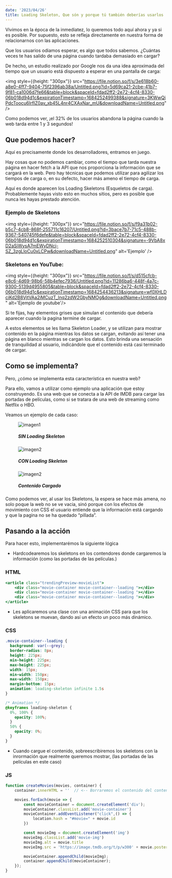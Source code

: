 ```yaml
---
date: '2023/04/26'
title: Loading Skeleton, Que són y porque tú también deberías usarlos
---
```



Vivimos en la época de la inmediatez,  lo queremos todo aquí ahora y ya si es posible. Por supuesto, esto se refleja directamente en nuestra forma de relacionarnos con las aplicaciones.

Que los usuarios odiamos esperar, es algo que todos sabemos. ¿Cuántas veces te has salido de una página cuando tardaba demasiado en cargar?

De hecho, un estudio realizado por Google nos da una idea aproximada del tiempo que un usuario está dispuesto a esperar en una pantalla de carga:

<img style={{height: "300px"}} src="https://file.notion.so/f/s/3e618b60-a8e0-4ff7-9404-75f2396ab38a/Untitled.png?id=5d69ca21-2cbe-41b7-9f81-ca1006d7fe66&table=block&spaceId=fdad2ff2-2e72-4cf4-8330-06b018d94d1c&expirationTimestamp=1684252499388&signature=3KWwQiPdcToocu6IrfIZ0av_xb45L4nr4CXAxNar_mU&downloadName=Untitled.png" />

Como podemos ver, ¡el 32% de los usuarios abandona la página cuando la web tarda entre 1 y 3 segundos!

## Que podemos hacer?

Aquí es precisamente donde los desarrolladores, entramos en juego.

Hay cosas que no podemos cambiar, como el tiempo que tarda nuestra página en hacer fetch a la API que nos proporciona la información que se cargará en la web. Pero hay técnicas que podemos utilizar para agilizar los tiempos de carga o, en su defecto, hacer más ameno el tiempo de carga.

Aquí es donde aparecen los Loading Skeletons (Esqueletos de carga). Probablemente hayas visto esto en muchos sitios, pero es posible que nunca les hayas prestado atención.

### Ejemplo de Skeletons
<img style={{height: "300px"}} src="https://file.notion.so/f/s/f9a31b02-b5c7-4cb8-868f-255711c16207/Untitled.png?id=3bace7b7-71c5-488b-9367-540745f6defe&table=block&spaceId=fdad2ff2-2e72-4cf4-8330-06b018d94d1c&expirationTimestamp=1684252510304&signature=-9VbA8xD2aSjWysA7mEWyDNcj-SZ_3zgLloCu0xLCPw&downloadName=Untitled.png" alt='Ejemplo' />


### Skeletons en YouTube:
<img style={{height: "300px"}} src="https://file.notion.so/f/s/d515cfcb-e8c6-4d69-98b6-58b4efec7936/Untitled.png?id=11286ba6-448f-4a7c-9300-5139d4955805&table=block&spaceId=fdad2ff2-2e72-4cf4-8330-06b018d94d1c&expirationTimestamp=1684254436213&signature=wf0XHLDciKd2B8VjtVAa2iMCuzT_Inq2zdW2GbyNMOg&downloadName=Untitled.png" alt='Ejemplo de youtube'/>


Si te fijas, hay elementos grises que simulan el contenido que debería aparecer cuando la pagina termine de cargar.

A estos elementos se les llama Skeleton Loader, y se utilizan para mostrar contenido en la página mientras los datos se cargan, evitando así tener una página en blanco mientras se cargan los datos. Esto brinda una sensación de tranquilidad al usuario, indicándole que el contenido está casi terminado de cargar.

## Como se implementa?
Pero, ¿cómo se implementa esta característica en nuestra web?

Para ello, vamos a utilizar como ejemplo una aplicación que estoy construyendo. Es una web que se conecta a la API de IMDB para cargar las portadas de películas, como si se tratara de una web de streaming como Netflix o HBO.

Veamos un ejemplo de cada caso:



<div style={{ display: 'flex', justifyContent: 'center'}}>
    <figure>
        <img style={{padding: '5px'}} src="https://file.notion.so/f/s/f9503b5a-271f-42a2-9452-7f445e15e82a/Untitled.png?id=88db007e-8c53-4fe0-9e87-1434d9517391&table=block&spaceId=fdad2ff2-2e72-4cf4-8330-06b018d94d1c&expirationTimestamp=1684252598446&signature=IeUCS1wK93xVFhUYNS7E4MiitbLAvQXgiFM7v5AjSMM&downloadName=Untitled.png" alt="imagen1" />
        <h5 style={{textAlign: 'center'}} >SIN Loading Skeleton </h5>
    </figure>
     <figure>
        <img style={{padding: '5px'}} src="https://file.notion.so/f/s/08ac6e2c-cbaf-40c1-8733-56358aebf777/Untitled.png?id=712f55f1-fd6a-4138-9ac1-de32c2e8dc94&table=block&spaceId=fdad2ff2-2e72-4cf4-8330-06b018d94d1c&expirationTimestamp=1684252618583&signature=iU52Gnrb5gQbedBDRf0n_lO3rFfU4BrBLqggpwF3C8Y&downloadName=Untitled.png" alt="imagen2" />
        <h5 style={{textAlign: 'center'}} >CON Loading Skeleton </h5>
    </figure>
    <figure>
        <img style={{padding: '5px'}} src="https://file.notion.so/f/s/04942983-6db8-42eb-aeb0-7f06af6af8af/Untitled.png?id=9cbab2e8-0123-442d-a60f-321d67452b6f&table=block&spaceId=fdad2ff2-2e72-4cf4-8330-06b018d94d1c&expirationTimestamp=1684252620954&signature=AEIEzu3ovHjDDM94KDiPPsqQmNhaPrtgSnk70hNQVMo&downloadName=Untitled.png" alt="imagen2" />
        <h5 style={{textAlign: 'center'}} >Contenido Cargado </h5>
    </figure>

</div>



Como podemos ver, al usar los Skeletons, la espera se hace más amena, no solo poque la web no se ve  vacia, sinó porque con los efectos de movimiento con CSS el usuario entiende que la información está cargando y que la pagina no se ha quedado “pillada”.

## Pasando a la acción

Para hacer esto, implementarémos la siguiente lógica  


- Hardcodearemos los skeletons en los contendores donde cargaremos la información (como las portadas de las películas.)
### HTML
```jsx
<article class="trendingPreview-movieList">
    <div class="movie-container movie-container--loading "></div>
    <div class="movie-container movie-container--loading "></div>
    <div class="movie-container movie-container--loading "></div>
</article>
```


- Les aplicaremos una clase con una animación CSS para que los skeletons se muevan, dando así un efecto un poco más dinámico. 

### CSS
```css
.movie-container--loading { 
  background: var(--grey);
  border-radius: 8px; 
  height: 225px; 
  min-height: 225px; 
  max-height: 225px;
  width: 15px; 
  min-width: 150px; 
  max-width: 150px; 
  margin-bottom: 15px; 
  animation: loading-skeleton infinite 1.5s 
}

/* Animation */
@keyframes loading-skeleton {
  0%, 100% {
    opacity: 100%;
  }
  50% {
    opacity: 0%;
  }
}
```

- Cuando cargue el contenido, sobreescribiremos los skeletons con la inrormación que realmente queremos mostrar,  (las portadas de las películas en este caso)

### JS
```jsx
function createMovies(movies, container) {
    container.innerHTML = ''  // <-- Borraremos el contenido del contenedor que enviemos como parámetro

    movies.forEach(movie => {
        const movieContainer = document.createElement('div');
        movieContainer.classList.add('movie-container')
        movieContainer.addEventListener("click",() => {
            location.hash = "#movie=" + movie.id 
        })

        const movieImg = document.createElement('img')
        movieImg.classList.add('movie-img')
        movieImg.alt = movie.title
        movieImg.src = 'https://image.tmdb.org/t/p/w300' + movie.poster_path

        movieContainer.appendChild(movieImg);
        container.appendChild(movieContainer);
    });
}
```